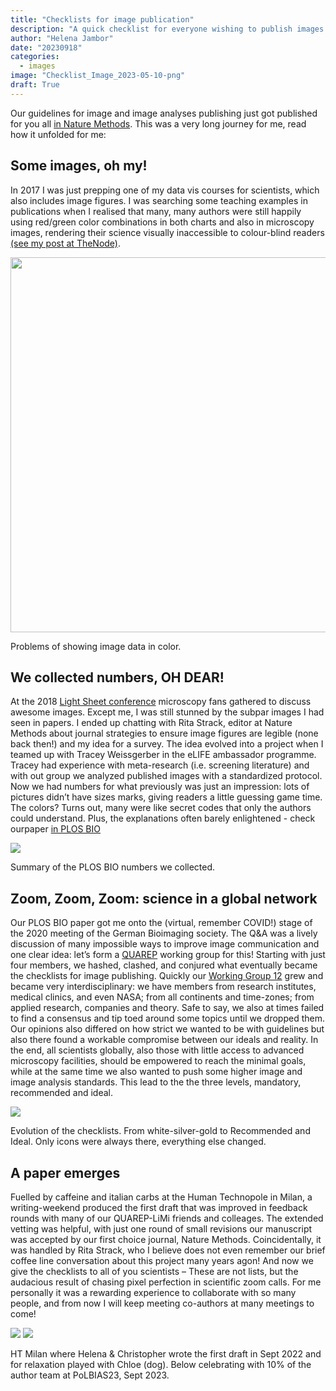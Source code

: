 ```yaml
---
title: "Checklists for image publication"
description: "A quick checklist for everyone wishing to publish images and image analysis results - out today in Nature Methods"
author: "Helena Jambor"
date: "20230918"
categories:
  - images
image: "Checklist_Image_2023-05-10-png"
draft: True
---
```

Our guidelines for image and image analyses publishing just got published for you all <a href="https://www.nature.com/articles/s41592-023-01987-9"> in Nature Methods</a>. This was a very long journey for me, read how it unfolded for me:

## Some images, oh my!
In 2017 I was just prepping one of my data vis courses for scientists, which also includes image figures. I was searching some teaching examples in publications when I realised that many, many authors were still happily using red/green color combinations in both charts and also in microscopy images, rendering their science visually inaccessible to colour-blind readers <a href="https://thenode.biologists.com/color-blind-audiences/photo/">(see my post at TheNode)</a>. 

:::{#fig-red-green}
![](Colors.png){width=600}

Problems of showing image data in color.
::: 

## We collected numbers, OH DEAR!
At the 2018 <a href=https://meetings.embo.org/event/18-lsm>Light Sheet conference</a> microscopy fans gathered to discuss awesome images. Except me, I was still stunned by the subpar images I had seen in papers. I ended up chatting with Rita Strack, editor at Nature Methods about journal strategies to ensure image figures are legible (none back then!) and my idea for a survey. The idea evolved into a project when I teamed up with Tracey Weissgerber in the eLIFE ambassador programme. Tracey had experience with meta-research (i.e.  screening literature) and with out group we analyzed published images with a standardized protocol. Now we had numbers for what previously was just an impression: lots of pictures didn't have sizes marks, giving readers a little guessing game time. The colors? Turns out, many were like secret codes that only the authors could understand. Plus, the explanations often barely enlightened - check ourpaper <a href ="https://journals.plos.org/plosbiology/article?id=10.1371/journal.pbio.3001161">in PLOS BIO</a>


::: {#fig-plos}
![](Summary.png)

Summary of the PLOS BIO numbers we collected. 
::: 

## Zoom, Zoom, Zoom: science in a global network
Our PLOS BIO paper got me onto the (virtual, remember COVID!) stage of the 2020 meeting of the German Bioimaging society. The Q&A was a lively discussion of many impossible ways to improve image communication and one clear idea: let's form a <a href="https://quarep.org/">QUAREP</a> working group for this! Starting with just four members, we hashed, clashed, and conjured what eventually became the checklists for image publishing. Quickly our <a href="https://quarep.org/working-groups/wg-12-image-visualization-and-analysis/">Working Group 12</a> grew and became very interdisciplinary: we have members from research institutes, medical clinics, and even NASA; from all continents and time-zones; from applied research, companies and  theory. Safe to say, we also at times failed to find a consensus and tip toed around some topics until we dropped them. Our opinions also differed on how strict we wanted to be with guidelines but also there found a workable compromise between our ideals and reality. In the end, all scientists globally, also those with little access to advanced microscopy facilities, should be empowered to reach the minimal goals, while at the same time we also wanted to push some higher image and image analysis standards. This lead to the the three levels, mandatory, recommended and ideal. 

::: {#fig-evolution}
![](checklistEvolution.png)

Evolution of the checklists. From white-silver-gold to Recommended and Ideal. Only icons were always there, everything else changed. 
:::


## A paper emerges
Fuelled by caffeine and italian carbs at the Human Technopole in Milan, a writing-weekend produced the first draft that was improved in feedback rounds with many of our QUAREP-LiMi friends and colleages. The extended vetting was helpful, with just one round of small revisions our manuscript was accepted by our first choice journal, Nature Methods. Coincidentally, it was handled by Rita Strack, who I believe does not even remember our brief coffee line conversation about this project many years agon! And now we give the checklists to all of you scientists – These are not lists, but the audacious result of chasing pixel perfection in scientific zoom calls. For me personally it was a rewarding experience to collaborate with so many people, and from now I will keep meeting co-authors at many meetings to come! 

::: {#fig-meeting}
![](HTBesuch2.jpg)
![](IMG_2346.jpeg)

HT Milan where Helena & Christopher wrote the first draft in Sept 2022 and for relaxation played with Chloe (dog). Below celebrating with 10% of the author team at PoLBIAS23, Sept 2023.
:::
